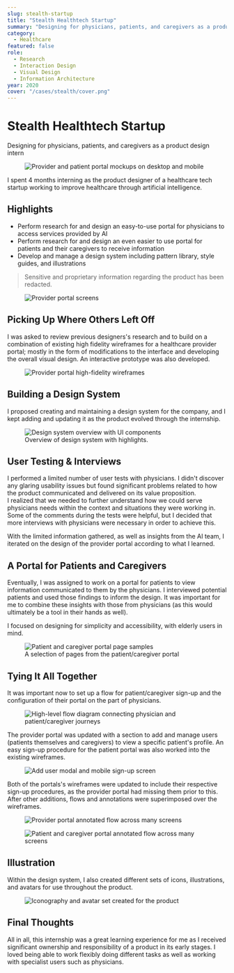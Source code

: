 ```yaml
---
slug: stealth-startup
title: "Stealth Healthtech Startup"
summary: "Designing for physicians, patients, and caregivers as a product design intern"
category:
  - Healthcare
featured: false
role:
  - Research
  - Interaction Design
  - Visual Design
  - Information Architecture
year: 2020
cover: "/cases/stealth/cover.png"
---
```


# Stealth Healthtech Startup

Designing for physicians, patients, and caregivers as a product design intern

<figure>
  <img src="/cases/stealth/cover.png" alt="Provider and patient portal mockups on desktop and mobile" />
</figure>

I spent 4 months interning as the product designer of a healthcare tech startup working to improve healthcare through artificial intelligence.

## Highlights

- Perform research for and design an easy-to-use portal for physicians to access services provided by AI  
- Perform research for and design an even easier to use portal for patients and their caregivers to receive information  
- Develop and manage a design system including pattern library, style guides, and illustrations

> Sensitive and proprietary information regarding the product has been redacted.

<figure>
  <img src="/cases/stealth/provider-portal.png" alt="Provider portal screens" />
</figure>

## Picking Up Where Others Left Off

I was asked to review previous designers's research and to build on a combination of existing high fidelity wireframes for a healthcare provider portal; mostly in the form of modifications to the interface and developing the overall visual design. An interactive prototype was also developed.

<figure>
  <img src="/cases/stealth/wireframes.png" alt="Provider portal high-fidelity wireframes" />
</figure>

## Building a Design System

I proposed creating and maintaining a design system for the company, and I kept adding and updating it as the product evolved through the internship.

<figure>
  <img src="/cases/stealth/design-system.png" alt="Design system overview with UI components" />
  <figcaption>Overview of design system with highlights.</figcaption>
</figure>

## User Testing & Interviews

I performed a limited number of user tests with physicians. I didn't discover any glaring usability issues but found significant problems related to how the product communicated and delivered on its value proposition.  
I realized that we needed to further understand how we could serve physicians needs within the context and situations they were working in. Some of the comments during the tests were helpful, but I decided that more interviews with physicians were necessary in order to achieve this.

With the limited information gathered, as well as insights from the AI team, I iterated on the design of the provider portal according to what I learned.

## A Portal for Patients and Caregivers

Eventually, I was assigned to work on a portal for patients to view information communicated to them by the physicians. I interviewed potential patients and used those findings to inform the design. It was important for me to combine these insights with those from physicians (as this would ultimately be a tool in their hands as well).

I focused on designing for simplicity and accessibility, with elderly users in mind.

<figure>
  <img src="/cases/stealth/patient-portal.png" alt="Patient and caregiver portal page samples" />
  <figcaption>A selection of pages from the patient/caregiver portal</figcaption>
</figure>

## Tying It All Together

It was important now to set up a flow for patient/caregiver sign-up and the configuration of their portal on the part of physicians.

<figure>
  <img src="/cases/stealth/flow-diagram.png" alt="High-level flow diagram connecting physician and patient/caregiver journeys" />
</figure>

The provider portal was updated with a section to add and manage users (patients themselves and caregivers) to view a specific patient's profile. An easy sign-up procedure for the patient portal was also worked into the existing wireframes.

<figure>
  <img src="/cases/stealth/add-user.png" alt="Add user modal and mobile sign-up screen" />
</figure>

Both of the portals's wireframes were updated to include their respective sign-up procedures, as the provider portal had missing them prior to this. After other additions, flows and annotations were superimposed over the wireframes.

<figure>
  <img src="/cases/stealth/provider-flow.png" alt="Provider portal annotated flow across many screens" />
</figure>

<figure>
  <img src="/cases/stealth/patient-flow.png" alt="Patient and caregiver portal annotated flow across many screens" />
</figure>

## Illustration

Within the design system, I also created different sets of icons, illustrations, and avatars for use throughout the product.

<figure>
  <img src="/cases/stealth/icons.png" alt="Iconography and avatar set created for the product" />
</figure>

## Final Thoughts

All in all, this internship was a great learning experience for me as I received significant ownership and responsibility of a product in its early stages. I loved being able to work flexibly doing different tasks as well as working with specialist users such as physicians.
